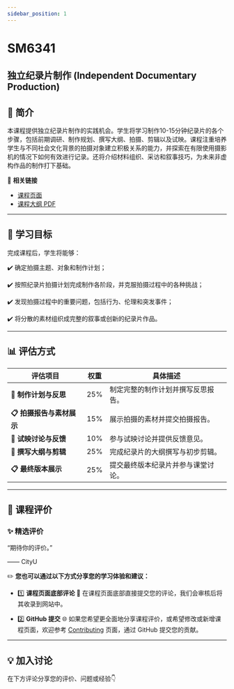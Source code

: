 ```yaml
---
sidebar_position: 1
---
```


# SM6341
## 独立纪录片制作 (Independent Documentary Production)

## **📘 简介**
本课程提供独立纪录片制作的实践机会。学生将学习制作10-15分钟纪录片的各个步骤，包括前期调研、制作规划、撰写大纲、拍摄、剪辑以及试映。课程注重培养学生与不同社会文化背景的拍摄对象建立积极关系的能力，并探索在有限使用摄影机的情况下如何有效进行记录。还将介绍材料组织、采访和叙事技巧，为未来非虚构作品的制作打下基础。

🔗 **相关链接**
- [课程页面](https://www.cityu.edu.hk/catalogue/pg/202425/course/SM6341.htm)
- [课程大纲 PDF](https://www.cityu.edu.hk/catalogue/pg/202425/course/SM6341.pdf)

---

## **🎯 学习目标**

完成课程后，学生将能够：

✔️ 确定拍摄主题、对象和制作计划；

✔️ 按照纪录片拍摄计划完成制作各阶段，并克服拍摄过程中的各种挑战；

✔️ 发现拍摄过程中的重要问题，包括行为、伦理和突发事件；

✔️ 将分散的素材组织成完整的叙事或创新的纪录片作品。

---

## **📊 评估方式**

| **评估项目**             | **权重** | **具体描述**                                                                                       |
|-------------------------|---------|---------------------------------------------------------------------------------------------------|
| **📂 制作计划与反思**     | 25%     | 制定完整的制作计划并撰写反思报告。                                                                   |
| **📋 拍摄报告与素材展示** | 15%     | 展示拍摄的素材并提交拍摄报告。                                                                     |
| **📂 试映讨论与反馈**     | 10%     | 参与试映讨论并提供反馈意见。                                                                       |
| **📂 撰写大纲与剪辑**     | 25%     | 完成纪录片的大纲撰写与初步剪辑。                                                                     |
| **📋 最终版本展示**       | 25%     | 提交最终版本纪录片并参与课堂讨论。                                                                   |

---

## **💬 课程评价**

### ✨ **精选评价**
<div className={commentStyles.commentBox}>
    <p className={commentStyles.commentText}>
        “期待你的评价。”
    </p>
    <p className={commentStyles.commentAuthor}>—— CityU</p>
</div>

✏️ **您也可以通过以下方式分享您的学习体验和建议：**

- 1️⃣ **课程页面底部评论**
💬 在课程页面底部直接提交您的评论，我们会审核后将其收录到网站中。

- 2️⃣ **GitHub 提交**
🌐 如果您希望更全面地分享课程评价，或希望修改或新增课程页面，欢迎参考 [Contributing](https://penjc.github.io/cityU-navigator/contributing) 页面，通过 GitHub 提交您的贡献。

---

## **💡 加入讨论**

在下方评论分享您的评价、问题或经验👇
<Utterances />